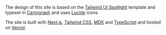 The design of this site is based on the [Tailwind UI Spotlight](https://tailwindcss.com/plus/templates/spotlight) template and typeset in [Cartograph](https://connary.com/fonts/cartograph/) and uses [Lucide](https://lucide.dev/) icons.

The site is built with [Next.js](https://nextjs.org/), [Tailwind CSS](https://tailwindcss.com/), [MDX](https://mdxjs.com/) and [TypeScript](https://www.typescriptlang.org/) and hosted on [Vercel](https://vercel.com/).
